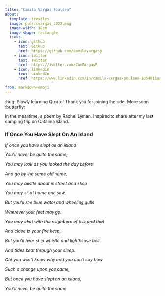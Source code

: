 ```yaml
---
title: "Camila Vargas Poulsen"
about:
  template: trestles
  image: pics/cvargas_2022.png
  image-width: 10cm
  image-shape: rectangle
  links:
    - icon: github
      text: GitHub
      href: https://github.com/camilavargasp
    - icon: twitter
      text: Twitter
      href: https://twitter.com/CamVargasP
    - icon: linkedin
      text: LinkedIn
      href: https://www.linkedin.com/in/camila-vargas-poulsen-1054811aa/

from: markdown+emoji
---
```


:bug: Slowly learning Quarto! Thank you for joining the ride. More soon :butterfly:

In the meantime, a poem by Rachel Lyman. Inspired to share after my last camping trip on Catalina Island.

### If Once You Have Slept On An Island

*If once you have slept on an island*

*You'll never be quite the same;*

*You may look as you looked the day before*

*And go by the same old name,*

*You may bustle about in street and shop*

*You may sit at home and sew,*

*But you'll see blue water and wheeling gulls*

*Wherever your feet may go.*

*You may chat with the neighbors of this and that*

*And close to your fire keep,*

*But you'll hear ship whistle and lighthouse bell*

*And tides beat through your sleep.*

*Oh! you won't know why and you can't say how*

*Such a change upon you came,*

*But once you have slept on an island,*

*You'll never be quite the same*
